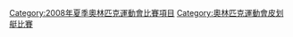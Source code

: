 [[Category:2008年夏季奧林匹克運動會比賽項目|Category:2008年夏季奧林匹克運動會比賽項目]]
[[Category:奧林匹克運動會皮划艇比賽|Category:奧林匹克運動會皮划艇比賽]]